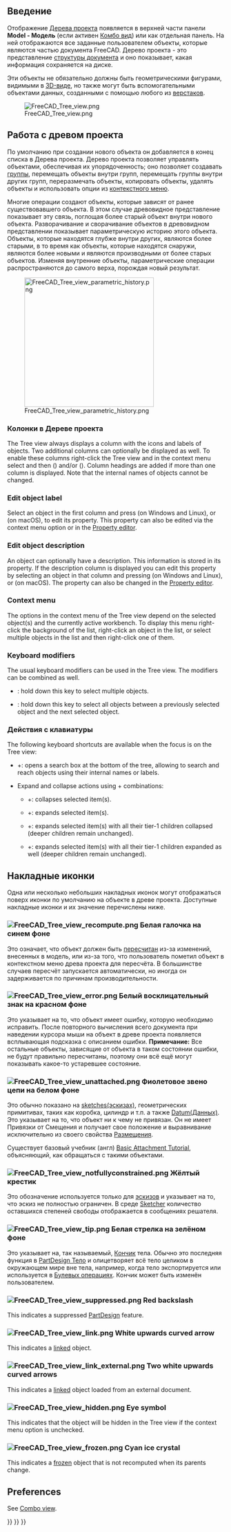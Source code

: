 <languages/>
{{TOCright}}

<span id="Introduction"></span>
== Введение ==

Отображение [[Tree_view/ru|Дерева проекта]] появляется в верхней части панели '''Model - Модель''' (если активен [[Combo_view/ru|Комбо вид]]) или как отдельная панель. На ней отображаются все заданные пользователем объекты, которые являются частью документа FreeCAD. Дерево проекта - это представление [[Document_structure/ru|структуры документа]] и оно показывает, какая информация сохраняется на диске.

Эти объекты не обязательно должны быть геометрическими фигурами, видимыми в [[3D_view/ru|3D-виде]], но также могут быть вспомогательными объектами данных, созданными с помощью любого из [[Workbenches/ru|верстаков]].

[[File:FreeCAD_Tree_view.png]]

{{Caption|Древо проекта, показывающее различные элементы документа}}

<span id="Working_with_the_Tree_view"></span>
== Работа с древом проекта ==

По умолчанию при создании нового объекта он добавляется в конец списка в Дерева проекта. Дерево проекта позволяет управлять объектами, обеспечивая их упорядоченность; оно позволяет создавать [[Std_Group/ru|группы]], перемещать объекты внутри групп, перемещать группы внутри других групп, переразмечать объекты, копировать объекты, удалять объекты и использовать опции из [[#Context_menu/ru|контекстного меню]].

Многие операции создают объекты, которые зависят от ранее существовавшего объекта. В этом случае древовидное представление показывает эту связь, поглощая более старый объект внутри нового объекта. Разворачивание и сворачивание объектов в древовидном представлении показывает параметрическую историю этого объекта. Объекты, которые находятся глубже внутри других, являются более старыми, в то время как объекты, которые находятся снаружи, являются более новыми и являются производными от более старых объектов. Изменяя внутренние объекты, параметрические операции распространяются до самого верха, порождая новый результат.

[[File:FreeCAD_Tree_view_parametric_history.png|x300px]]

{{Caption|Самый верхний объект создаётся путём выполнения параметрических операций над объектами, которые сами были созданы предыдущими операциями.<br>
Полное раскрытие дерева показывает исходные элементы, которые были использованы для создания частей твёрдых тел.}}

<span id="Tree_view_columns"></span>
=== Колонки в Дереве проекта ===

The Tree view always displays a column with the icons and labels of objects. Two additional columns can optionally be displayed as well. To enable these columns right-click the Tree view and in the context menu select {{MenuCommand|Tree settings}} and then {{MenuCommand|Show description}} ({{Version|0.21}}) and/or {{MenuCommand|Show internal name}} ({{Version|1.0}}). Column headings are added if more than one column is displayed. Note that the internal names of objects cannot be changed.

=== Edit object label ===

Select an object in the first column and press {{KEY|F2}} (on Windows and Linux), or {{KEY|Enter}} (on macOS), to edit its {{PropertyData|Label}} property. This property can also be edited via the context menu option {{MenuCommand|Rename}} or in the [[Property_editor|Property editor]].

=== Edit object description ===

An object can optionally have a description. This information is stored in its {{PropertyData|Label2}} property. If the description column is displayed you can edit this property by selecting an object in that column and pressing {{KEY|F2}} (on Windows and Linux), or {{KEY|Enter}} (on macOS). The property can also be changed in the [[Property_editor|Property editor]].

=== Context menu ===

The options in the context menu of the Tree view depend on the selected object(s) and the currently active workbench. To display this menu right-click the background of the list, right-click an object in the list, or select multiple objects in the list and then right-click one of them.

=== Keyboard modifiers ===

The usual keyboard modifiers can be used in the Tree view. The modifiers can be combined as well.
* {{KEY|Ctrl}}: hold down this key to select multiple objects.
* {{KEY|Shift}}: hold down this key to select all objects between a previously selected object and the next selected object.

<span id="Keyboard_shortcuts"></span>
<div class="mw-translate-fuzzy">
=== Действия с клавиатуры ===
</div>

The following keyboard shortcuts are available when the focus is on the Tree view:
* {{KEY|Ctrl}}+{{KEY|F}}: opens a search box at the bottom of the tree, allowing to search and reach objects using their internal names or labels.
* Expand and collapse actions using {{KEY|Alt}}+{{KEY|Arrow}} combinations: {{Version|0.20}}
** {{KEY|Alt}}+{{KEY|Left}}: collapses selected item(s).
** {{KEY|Alt}}+{{KEY|Right}}: expands selected item(s).
** {{KEY|Alt}}+{{KEY|Up}}: expands selected item(s) with all their tier-1 children collapsed (deeper children remain unchanged).
** {{KEY|Alt}}+{{KEY|Down}}: expands selected item(s) with all their tier-1 children expanded as well (deeper children remain unchanged).

<span id="Overlay_icons"></span>
==Накладные иконки==

<div class="mw-translate-fuzzy">
Одна или несколько небольших накладных иконок могут отображаться поверх иконки по умолчанию на объекте в древе проекта. Доступные накладные иконки и их значение перечислены ниже. {{Version|0.19}}
</div>

<span id="File:FreeCAD_Tree_view_recompute.png_White_check_mark_on_blue_background"></span>
=== [[File:FreeCAD_Tree_view_recompute.png]] Белая галочка на синем фоне ===

Это означает, что объект должен быть [[Std_Refresh/ru|пересчитан]] из-за изменений, внесенных в модель, или из-за того, что пользователь пометил объект в контекстном меню древа проекта для пересчёта. В большинстве случаев пересчёт запускается автоматически, но иногда он задерживается по причинам производительности.

<span id="File:FreeCAD_Tree_view_error.png_White_exclamation_mark_on_red_background"></span>
=== [[File:FreeCAD_Tree_view_error.png]] Белый восклицательный знак на красном фоне ===

Это указывает на то, что объект имеет ошибку, которую необходимо исправить. После повторного вычисления всего документа при наведении курсора мыши на объект в древе проекта появляется всплывающая подсказка с описанием ошибки. '''Примечание:''' Все остальные объекты, зависящие от объекта в таком состоянии ошибки, не будут правильно пересчитаны, поэтому они всё ещё могут показывать какое-то устаревшее состояние.

<span id="File:FreeCAD_Tree_view_unattached.png_Purple_chain_link"></span>
<div class="mw-translate-fuzzy">
=== [[File:FreeCAD_Tree_view_unattached.png]] Фиолетовое звено цепи на белом фоне ===
</div>

<div class="mw-translate-fuzzy">
Это обычно показано на [[Sketch/ru|sketches(эскизах)]], геометрических примитивах, таких как коробка, цилиндр и т.п. а также [[Datum/ru|Datum(Данных)]]. Это указывает на то, что объект ни к чему не привязан. Он не имеет Привязки от Смещения и получает свое положение и выравнивание исключительно из своего свойства [[Placement/ru|Размещения]].
</div>

Существует базовый учебник (англ) [[Basic_Attachment_Tutorial|Basic Attachment Tutorial]], объясняющий, как обращаться с такими объектами.

<span id="File:FreeCAD_Tree_view_notfullyconstrained.png_Yellow_X"></span>
=== [[File:FreeCAD_Tree_view_notfullyconstrained.png]] Жёлтый крестик ===

<div class="mw-translate-fuzzy">
Это обозначение используется только для [[Sketch/ru|эскизов]] и указывает на то, что эскиз не полностью ограничен. В среде [[Sketcher_Workbench/ru|Sketcher]] количество оставшихся степеней свободы отображается в сообщениях решателя.
</div>

<span id="File:FreeCAD_Tree_view_tip.png_White_arrow_on_green_background"></span>
=== [[File:FreeCAD_Tree_view_tip.png]] Белая стрелка на зелёном фоне ===

Это указывает на, так называемый, [[PartDesign_Body#Tip/ru|Кончик]] тела. Обычно это последняя функция в [[PartDesign_Body/ru|PartDesign Тело]] и олицетворяет всё тело целиком в окружающем мире вне тела, например, когда тело экспортируется или используется в [[Part_Boolean/ru|Булевых операциях]]. Кончик может быть изменён пользователем.

=== [[File:FreeCAD_Tree_view_suppressed.png]] Red backslash ===

{{Version|1.0}}

This indicates a suppressed [[PartDesign_Workbench|PartDesign]] feature.

=== [[File:FreeCAD_Tree_view_link.png]] White upwards curved arrow ===

This indicates a [[Std_LinkMake|linked]] object.

=== [[File:FreeCAD_Tree_view_link_external.png]] Two white upwards curved arrows ===

This indicates a [[Std_LinkMake|linked]] object loaded from an external document.

=== [[File:FreeCAD_Tree_view_hidden.png]] Eye symbol ===

This indicates that the object will be hidden in the Tree view if the {{MenuCommand|Show items hidden in Tree view}} context menu option is unchecked.

=== [[File:FreeCAD_Tree_view_frozen.png]] Cyan ice crystal ===

{{Version|1.0}}

This indicates a [[Std_ToggleFreeze|frozen]] object that is not recomputed when its parents change.

== Preferences ==

See [[Combo_view#Preferences|Combo view]].


{{Interface_navi{{#translation:}}}}
{{Std_Base_navi{{#translation:}}}}
{{Userdocnavi{{#translation:}}}}